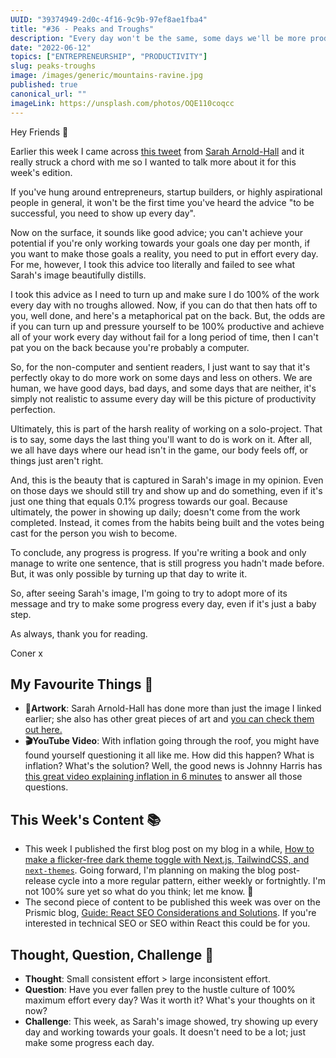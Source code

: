 ```yaml
---
UUID: "39374949-2d0c-4f16-9c9b-97ef8ae1fba4"
title: "#36 - Peaks and Troughs"
description: "Every day won't be the same, some days we'll be more productive, others we won't be. This is okay! What matters is consistency and we keep showing up."
date: "2022-06-12"
topics: ["ENTREPRENEURSHIP", "PRODUCTIVITY"]
slug: peaks-troughs
image: /images/generic/mountains-ravine.jpg
published: true
canonical_url: ""
imageLink: https://unsplash.com/photos/OQE110coqcc
---
```


Hey Friends 👋

Earlier this week I came across [this tweet](https://twitter.com/saraharnoldhall/status/1511503387984285696?lang=en-GB) from [Sarah Arnold-Hall](https://twitter.com/saraharnoldhall) and it really struck a chord with me so I wanted to talk more about it for this week's edition.

If you've hung around entrepreneurs, startup builders, or highly aspirational people in general, it won't be the first time you've heard the advice "to be successful, you need to show up every day".

Now on the surface, it sounds like good advice; you can't achieve your potential if you're only working towards your goals one day per month, if you want to make those goals a reality, you need to put in effort every day. For me, however, I took this advice too literally and failed to see what Sarah's image beautifully distills.

I took this advice as I need to turn up and make sure I do 100% of the work every day with no troughs allowed. Now, if you can do that then hats off to you, well done, and here's a metaphorical pat on the back. But, the odds are if you can turn up and pressure yourself to be 100% productive and achieve all of your work every day without fail for a long period of time, then I can't pat you on the back because you're probably a computer.

So, for the non-computer and sentient readers, I just want to say that it's perfectly okay to do more work on some days and less on others. We are human, we have good days, bad days, and some days that are neither, it's simply not realistic to assume every day will be this picture of productivity perfection.

Ultimately, this is part of the harsh reality of working on a solo-project. That is to say, some days the last thing you'll want to do is work on it. After all, we all have days where our head isn't in the game, our body feels off, or things just aren't right.

And, this is the beauty that is captured in Sarah's image in my opinion. Even on those days we should still try and show up and do something, even if it's just one thing that equals 0.1% progress towards our goal. Because ultimately, the power in showing up daily; doesn't come from the work completed. Instead, it comes from the habits being built and the votes being cast for the person you wish to become.

To conclude, any progress is progress. If you're writing a book and only manage to write one sentence, that is still progress you hadn't made before. But, it was only possible by turning up that day to write it.

So, after seeing Sarah's image, I'm going to try to adopt more of its message and try to make some progress every day, even if it's just a baby step.

As always, thank you for reading.

Coner x

## My Favourite Things 💖

- **🎨Artwork**: Sarah Arnold-Hall has done more than just the image I linked earlier; she also has other great pieces of art and [you can check them out here.](https://twitter.com/saraharnoldhall/media)
- **🎬YouTube Video**: With inflation going through the roof, you might have found yourself questioning it all like me. How did this happen? What is inflation? What's the solution? Well, the good news is Johnny Harris has [this great video explaining inflation in 6 minutes](https://www.youtube.com/watch?v=zIbNJCSCEjk) to answer all those questions.

## This Week's Content 📚

- This week I published the first blog post on my blog in a while, [How to make a flicker-free dark theme toggle with Next.js, TailwindCSS, and `next-themes`](https://conermurphy.com/blog/make-flicker-free-dark-theme-toggle-nextjs-tailwindcss-next-themes). Going forward, I'm planning on making the blog post-release cycle into a more regular pattern, either weekly or fortnightly. I'm not 100% sure yet so what do you think; let me know. 💬
- The second piece of content to be published this week was over on the Prismic blog, [Guide: React SEO Considerations and Solutions](https://prismic.io/blog/react-seo-solutions). If you're interested in technical SEO or SEO within React this could be for you.

## Thought, Question, Challenge 🤔

- **Thought**: Small consistent effort > large inconsistent effort.
- **Question**: Have you ever fallen prey to the hustle culture of 100% maximum effort every day? Was it worth it? What's your thoughts on it now?
- **Challenge**: This week, as Sarah's image showed, try showing up every day and working towards your goals. It doesn't need to be a lot; just make some progress each day.

